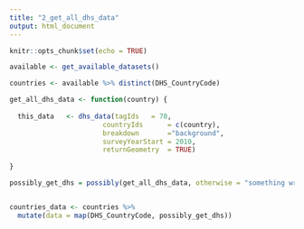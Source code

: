 ```yaml
---
title: "2_get_all_dhs_data"
output: html_document
---
```


```r
knitr::opts_chunk$set(echo = TRUE)
```



```r
available <- get_available_datasets()

countries <- available %>% distinct(DHS_CountryCode)

get_all_dhs_data <- function(country) {
  
  this_data   <- dhs_data(tagIds   = 70,
                       countryIds      = c(country),
                       breakdown       ="background",
                       surveyYearStart = 2010,
                       returnGeometry  = TRUE)
  
}

possibly_get_dhs = possibly(get_all_dhs_data, otherwise = "something wrong here")


countries_data <- countries %>% 
  mutate(data = map(DHS_CountryCode, possibly_get_dhs))
```

